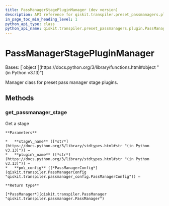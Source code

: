```yaml
---
title: PassManagerStagePluginManager (dev version)
description: API reference for qiskit.transpiler.preset_passmanagers.plugin.PassManagerStagePluginManager in the dev version of qiskit
in_page_toc_min_heading_level: 1
python_api_type: class
python_api_name: qiskit.transpiler.preset_passmanagers.plugin.PassManagerStagePluginManager
---
```


# PassManagerStagePluginManager

<Class id="qiskit.transpiler.preset_passmanagers.plugin.PassManagerStagePluginManager" isDedicatedPage={true} github="https://github.com/Qiskit/qiskit/tree/main/qiskit/transpiler/preset_passmanagers/plugin.py#L202-L272" signature="qiskit.transpiler.preset_passmanagers.plugin.PassManagerStagePluginManager" modifiers="class">
  Bases: [`object`](https://docs.python.org/3/library/functions.html#object "(in Python v3.13)")

  Manager class for preset pass manager stage plugins.

  ## Methods

  ### get\_passmanager\_stage

  <Function id="qiskit.transpiler.preset_passmanagers.plugin.PassManagerStagePluginManager.get_passmanager_stage" github="https://github.com/Qiskit/qiskit/tree/main/qiskit/transpiler/preset_passmanagers/plugin.py#L226-L259" signature="get_passmanager_stage(stage_name, plugin_name, pm_config, optimization_level=None)">
    Get a stage

    **Parameters**

    *   **stage\_name** ([*str*](https://docs.python.org/3/library/stdtypes.html#str "(in Python v3.13)")) –
    *   **plugin\_name** ([*str*](https://docs.python.org/3/library/stdtypes.html#str "(in Python v3.13)")) –
    *   **pm\_config** ([*PassManagerConfig*](qiskit.transpiler.PassManagerConfig "qiskit.transpiler.passmanager_config.PassManagerConfig")) –

    **Return type**

    [*PassManager*](qiskit.transpiler.PassManager "qiskit.transpiler.passmanager.PassManager")
  </Function>
</Class>

